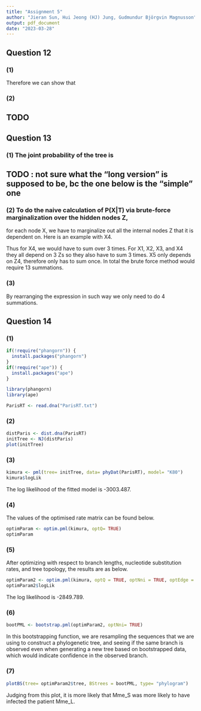 ```yaml
---
title: "Assignment 5"
author: "Jieran Sun, Hui Jeong (HJ) Jung, Gudmundur Björgvin Magnusson"
output: pdf_document
date: "2023-03-28"
---
```


## Question 12

### (1)
```{=tex}
\begin{align}
  P(t + dt) = P(dt)P(t) = (I + Rdt)P(t)
\end{align}
```
Therefore we can show that 
```{=tex}
\begin{align}
  \frac{dP(t)}{dt} = RP(t)
\end{align}
```

### (2)
## TODO 

## Question 13

### (1) The joint probability of the tree is 
## TODO : not sure what the "long version" is supposed to be, bc the one below is the "simple" one 
```{=tex}
\begin{align}
  P(X,Z|T) = P(Z_4) * P(X_5|Z_4) * P(Z_3|Z_4) * P(Z_2|Z_3) * P(Z_1|Z_3) \\
  * P(X_4|Z_2) * P(X_3|Z_2) * P(X_2|Z_1) * P(X_1|Z_1)
\end{align}
```

### (2) To do the naive calculation of P(X|T) via brute-force marginalization over the hidden nodes Z, 
for each node X, we have to marginalize out all the internal nodes Z that it is dependent on. 
Here is an example with X4. 
```{=tex}
\begin{align}
  P(X_4|T) = \sum_Z P(X_4, Z|T) = \sum_Z P(X_4|Z_2)P(Z_2|Z_3)P(Z_3|Z_4)P(Z_4)\\
  = \sum_Z P(X_4, Z_2, Z_3, Z_4)
\end{align}
```
Thus for X4, we would have to sum over 3 times. For X1, X2, X3, and X4 they all depend on 3 Zs so they also have to sum 3 times. 
X5 only depends on Z4, therefore only has to sum once. In total the brute force method would require 13 summations.  

### (3)
```{=tex}
\begin{align}
  P(X,Z|T) = P(Z_4) * P(X_5|Z_4) * P(Z_3|Z_4) * P(Z_2|Z_3) * P(Z_1|Z_3) \\
  * P(X_4|Z_2) * P(X_3|Z_2) * P(X_2|Z_1) * P(X_1|Z_1)
\end{align}
```
By rearranging the expression in such way we only need to do 4 summations. 

## Question 14

### (1)
```r
if(!require("phangorn")) {
  install.packages("phangorn")
}
if(!require("ape")) {
  install.packages("ape")
}

library(phangorn)
library(ape)
```

```r
ParisRT <- read.dna("ParisRT.txt")
```

### (2)
```r
distParis <- dist.dna(ParisRT)
initTree <- NJ(distParis)
plot(initTree)
```
### (3)
```r
kimura <- pml(tree= initTree, data= phyDat(ParisRT), model= "K80")
kimura$logLik
```
The log likelihood of the fitted model is -3003.487. 

### (4)
The values of the optimised rate matrix can be found below. 
```r
optimParam <- optim.pml(kimura, optQ= TRUE)
optimParam
```
### (5)
After optimizing with respect to branch lengths, nucleotide substitution rates, and tree topology, 
the results are as below. 
```r
optimParam2 <- optim.pml(kimura, optQ = TRUE, optNni = TRUE, optEdge = TRUE)
optimParam2$logLik
```
The log likelihood is -2849.789.

### (6)
```r
bootPML <- bootstrap.pml(optimParam2, optNni= TRUE)
```
In this bootstrapping function, we are resampling the sequences that we are using to construct
a phylogenetic tree, and seeing if the same branch is observed even when generating a new tree
based on bootstrapped data, which would indicate confidence in the observed branch. 

### (7)
```r
plotBS(tree= optimParam2$tree, BStrees = bootPML, type= "phylogram")
```
Judging from this plot, it is more likely that Mme_S was more likely to have infected the patient Mme_L. 